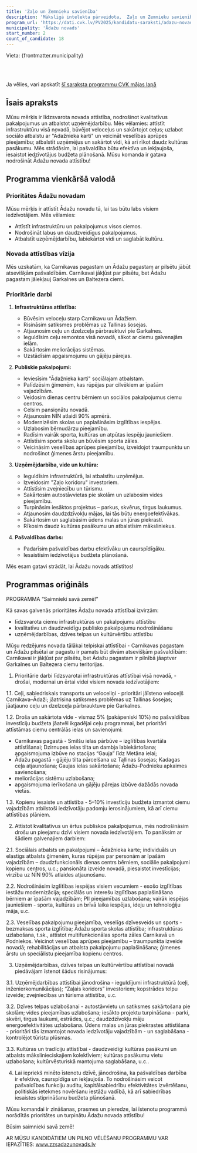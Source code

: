 ```yaml
---
title: 'Zaļo un Zemnieku savienība'
description: 'Mākslīgā intelekta pārveidota,  Zaļo un Zemnieku savienība - Ādažu novads programma vienkāršā valodā'
program_url: 'https://dati.cvk.lv/PV2025/kandidatu-saraksti/adazu-novads/zalo-un-zemnieku-savieniba'
municipality: 'Ādažu novads'
start_number: 2
count_of_candidate: 18
---
```



Vieta: {frontmatter.municipality}<br/>

<Badge text="Infrastruktūras attīstība" variant="note" size="small" /> <Badge text="Publisko pakalpojumu pieejamība" variant="note" size="small" /> <Badge text="Uzņēmējdarbības atbalsts" variant="note" size="small" /> <Badge text="Dzīves telpas uzlabošana" variant="note" size="small" /> <Badge text="Pašvaldības efektivitāte" variant="note" size="small" />

<br/><br/> 

<Card title='Šis ir mākslīga intelekta ģenerēts apraksts' icon='starlight'>
    Ja vēlies, vari apskatīt <a href={frontmatter.program_url} target='_blank'>šī saraksta programmu CVK mājas lapā</a>
    </Card>

## Īsais apraksts

Mūsu mērķis ir līdzsvarota novada attīstība, nodrošinot kvalitatīvus pakalpojumus un atbalstot uzņēmējdarbību. Mēs vēlamies: attīstīt infrastruktūru visā novadā, būvējot veloceļus un sakārtojot ceļus; uzlabot sociālo atbalstu ar "Ādažnieka karti" un veicināt veselības aprūpes pieejamību; atbalstīt uzņēmējus un sakārtot vidi, kā arī rīkot daudz kultūras pasākumu. Mēs strādāsim, lai pašvaldība būtu efektīva un iekļaujoša, iesaistot iedzīvotājus budžeta plānošanā. Mūsu komanda ir gatava nodrošināt Ādažu novada attīstību!

## Programma vienkāršā valodā

### Prioritātes Ādažu novadam

Mūsu mērķis ir attīstīt Ādažu novadu tā, lai tas būtu labs visiem iedzīvotājiem. Mēs vēlamies:

*   Attīstīt infrastruktūru un pakalpojumus visos ciemos.
*   Nodrošināt labus un daudzveidīgus pakalpojumus.
*   Atbalstīt uzņēmējdarbību, labiekārtot vidi un saglabāt kultūru.

### Novada attīstības vīzija

Mēs uzskatām, ka Carnikavas pagastam un Ādažu pagastam ar pilsētu jābūt atsevišķām pašvaldībām. Carnikavai jākļūst par pilsētu, bet Ādažu pagastam jāiekļauj Garkalnes un Baltezera ciemi.

### Prioritārie darbi

1.  **Infrastruktūras attīstība:**

    *   Būvēsim veloceļu starp Carnikavu un Ādažiem.
    *   Risināsim satiksmes problēmas uz Tallinas šosejas.
    *   Atjaunosim ceļu un dzelzceļa pārbrauktuvi pie Garkalnes.
    *   Ieguldīsim ceļu remontos visā novadā, sākot ar ciemu galvenajām ielām.
    *   Sakārtosim meliorācijas sistēmas.
    *   Uzstādīsim apgaismojumu un gājēju pārejas.
2.  **Publiskie pakalpojumi:**

    *   Ieviesīsim "Ādažnieka karti" sociālajam atbalstam.
    *   Palīdzēsim ģimenēm, kas rūpējas par cilvēkiem ar īpašām vajadzībām.
    *   Veidosim dienas centru bērniem un sociālos pakalpojumus ciemu centros.
    *   Celsim pansionātu novadā.
    *   Atjaunosim NĪN atlaidi 90% apmērā.
    *   Modernizēsim skolas un paplašināsim izglītības iespējas.
    *   Uzlabosim bērnudārzu pieejamību.
    *   Radīsim vairāk sporta, kultūras un atpūtas iespēju jauniešiem.
    *   Attīstīsim sporta skolu un būvēsim sporta zāles.
    *   Veicināsim veselības aprūpes pieejamību, izveidojot traumpunktu un nodrošinot ģimenes ārstu pieejamību.
3.  **Uzņēmējdarbība, vide un kultūra:**

    *   Ieguldīsim infrastruktūrā, lai atbalstītu uzņēmējus.
    *   Izveidosim "Zaļo koridoru" investoriem.
    *   Attīstīsim zvejniecību un tūrismu.
    *   Sakārtosim autostāvvietas pie skolām un uzlabosim vides pieejamību.
    *   Turpināsim iesāktos projektus – parkus, skvērus, tirgus laukumus.
    *   Atjaunosim daudzdzīvokļu mājas, lai tās būtu energoefektīvākas.
    *   Sakārtosim un saglabāsim ūdens malas un jūras piekrasti.
    *   Rīkosim daudz kultūras pasākumu un atbalstīsim māksliniekus.
4.  **Pašvaldības darbs:**

    *   Padarīsim pašvaldības darbu efektīvāku un caurspīdīgāku.
    *   Iesaistīsim iedzīvotājus budžeta plānošanā.

Mēs esam gatavi strādāt, lai Ādažu novads attīstītos!

## Programmas oriģināls

PROGRAMMA
“Saimnieki savā zemē!”

Kā savas galvenās prioritātes Ādažu novada attīstībai izvirzām:
- līdzsvarota ciemu infrastruktūras un pakalpojumu attīstību
- kvalitatīvu un daudzveidīgu publisko pakalpojumu nodrošināšanu
- uzņēmējdarbības, dzīves telpas un kultūrvērtību attīstību

Mūsu redzējums novada tālākai telpiskai attīstībai - Carnikavas pagastam un Ādažu pilsētai ar pagastu ir pamats būt divām atsevišķām pašvaldībām: Carnikavai ir jākļūst par pilsētu, bet Ādažu pagastam ir pilnībā jāaptver Garkalnes un Baltezera ciemu teritorijas.

1. Prioritārie darbi līdzsvarotai infrastruktūras attīstībai visā novadā, - drošai, modernai un ērtai videi visiem novada iedzīvotājiem:

1.1. Ceļi, sabiedriskais transports un veloceliņi - prioritāri jāīsteno veloceļš Carnikava–Ādaži; jāatrisina satiksmes problēmas uz Tallinas šosejas; jāatjauno ceļu un dzelzceļa pārbrauktuve pie Garkalnes.

1.2. Droša un sakārtota vide - vismaz 5% (pakāpeniski 10%) no pašvaldības investīciju budžeta jāatvēl ikgadējai ceļu programmai, bet prioritāri attīstāmas ciemu centrālās ielas un savienojumi:
- Carnikavas pagastā - Smilšu ielas pārbūve – izglītības kvartāla attīstīšanai; Dzirnupes ielas tilta un dambja labiekārtošana; apgaismojuma izbūve no stacijas “Gauja” līdz Metāna ielai;
- Ādažu pagastā - gājēju tilta pārcelšana uz Tallinas šosejas; Kadagas ceļa atjaunošana; Gaujas ielas sakārtošana; Ādažu–Podnieku apkaimes savienošana;
- meliorācijas sistēmu uzlabošana;
- apgaismojuma ierīkošana un gājēju pārejas izbūve dažādās novada vietās.

1.3. Kopienu iesaiste un attīstība - 5–10% investīciju budžeta izmantot ciemu vajadzībām atbilstoši iedzīvotāju padomju ierosinājumiem, kā arī ciemu attīstības plāniem.

2. Attīstot kvalitatīvus un ērtus publiskos pakalpojumus, mēs nodrošināsim drošu un pieejamu dzīvi visiem novada iedzīvotājiem. To panāksim ar šādiem galvenajiem darbiem:

2.1. Sociālais atbalsts un pakalpojumi – Ādažnieka karte; individuāls un elastīgs atbalsts ģimenēm, kuras rūpējas par personām ar īpašām vajadzībām – daudzfunkcionāls dienas centrs bērniem, sociālie pakalpojumi kopienu centros, u.c.; pansionāta izveide novadā, piesaistot investīcijas; virzība uz NĪN 90% atlaides atjaunošanu.

2.2. Nodrošināsim izglītības iespējas visiem vecumiem - esošo izglītības iestāžu modernizācija; speciālās un interešu izglītības paplašināšana bērniem ar īpašām vajadzībām; PII pieejamības uzlabošana; vairāk iespējas jauniešiem - sporta, kultūras un brīvā laika iespējas, ideju un tehnoloģiju māja, u.c.

2.3. Veselības pakalpojumu pieejamība, veselīgs dzīvesveids un sports - bezmaksas sporta izglītība; Ādažu sporta skolas attīstība; infrastruktūras uzlabošana, t.sk., attīstot multifunkcionālas sporta zāles Carnikavā un Podniekos. Veicinot veselības aprūpes pieejamību – traumpunkta izveide novadā; rehabilitācijas un atbalsta pakalpojumu paplašināšana; ģimenes ārstu un speciālistu pieejamība kopienu centros.

3. Uzņēmējdarbības, dzīves telpas un kultūrvērtību attīstībai novadā piedāvājam īstenot šādus risinājumus:

3.1. Uzņēmējdarbības attīstībai jānodrošina - ieguldījumi infrastruktūrā (ceļi, inženierkomunikācijas); “Zaļais koridors” investoriem; kopstrādes telpu izveide; zvejniecības un tūrisma attīstība, u.c.

3.2. Dzīves telpas uzlabošanai - autostāvvietu un satiksmes sakārtošana pie skolām; vides pieejamības uzlabošana; iesākto projektu turpināšana - parki, skvēri, tirgus laukumi, estrādes, u.c.; daudzdzīvokļu māju energoefektivitātes uzlabošana.
Ūdens malas un jūras piekrastes attīstīšana - prioritāri tās izmantojot novada iedzīvotāju vajadzībām - un saglabāšana - kontrolējot tūristu plūsmas.

3.3. Kultūras un tradīciju attīstībai - daudzveidīgi kultūras pasākumi un atbalsts mākslinieciskajiem kolektīviem; kultūras pasākumu vietu uzlabošana; kultūrvēsturiskā mantojuma saglabāšana, u.c..

4. Lai iepriekš minēto īstenotu dzīvē, jānodrošina, ka pašvaldības darbība ir efektīva, caurspīdīga un iekļaujoša. To nodrošināsim veicot pašvaldības funkciju auditu, kapitālsabiedrību efektivitātes izvērtēšanu, politiskās ietekmes novēršanu iestāžu vadībā, kā arī sabiedrības iesaistes stiprināšanu budžeta plānošanā.

Mūsu komandai ir zināšanas, prasmes un pieredze, lai īstenotu programmā norādītās prioritātes un turpinātu Ādažu novada attīstību!

Būsim saimnieki savā zemē!

AR MŪSU KANDIDĀTIEM UN PILNO VĒLĒŠANU PROGRAMMU VAR IEPAZĪTIES:
www.zzsadazunovads.lv
